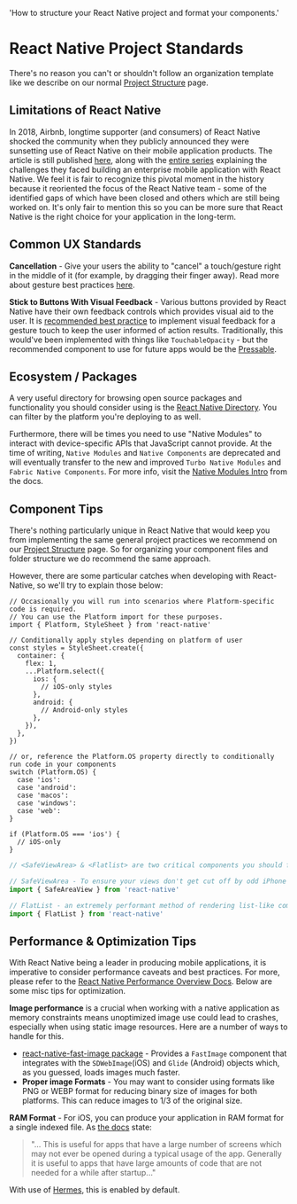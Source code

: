   'How to structure your React Native project and format your components.'

# React Native Project Standards

There's no reason you can't or shouldn't follow an organization template like we describe on our normal [Project Structure](/project-structure) page.

## Limitations of React Native

In 2018, Airbnb, longtime supporter (and consumers) of React Native shocked the community when they publicly announced they were sunsetting use of React Native on their mobile application products. The article is still published [here](https://medium.com/airbnb-engineering/sunsetting-react-native-1868ba28e30a), along with the [entire series](https://medium.com/airbnb-engineering/react-native-at-airbnb-f95aa460be1c) explaining the challenges they faced building an enterprise mobile application with React Native. We feel it is fair to recognize this pivotal moment in the history because it reoriented the focus of the React Native team - some of the identified gaps of which have been closed and others which are still being worked on. It's only fair to mention this so you can be more sure that React Native is the right choice for your application in the long-term.


## Common UX Standards

**Cancellation** - Give your users the ability to "cancel" a touch/gesture right in the middle of it (for example, by dragging their finger away). Read more about gesture best practices [here](https://reactnative.dev/docs/gesture-responder-system).

**Stick to Buttons With Visual Feedback** - Various buttons provided by React Native have their own feedback controls which provides visual aid to the user. It is [recommended best practice](https://reactnative.dev/docs/gesture-responder-system) to implement visual feedback for a gesture touch to keep the user informed of action results. Traditionally, this would've been implemented with things like `TouchableOpacity` - but the recommended component to use for future apps would be the [Pressable](https://reactnative.dev/docs/pressable).

## Ecosystem / Packages

A very useful directory for browsing open source packages and functionality you should consider using is the [React Native Directory](https://reactnative.directory/). You can filter by the platform you're deploying to as well.

Furthermore, there will be times you need to use "Native Modules" to interact with device-specific APIs that JavaScript cannot provide. At the time of writing, `Native Modules` and `Native Components` are deprecated and will eventually transfer to the new and improved `Turbo Native Modules` and `Fabric Native Components`. For more info, visit the [Native Modules Intro](https://reactnative.dev/docs/native-modules-intro) from the docs.

## Component Tips

There's nothing particularly unique in React Native that would keep you from implementing the same general project practices we recommend on our [Project Structure](/project-structure#component-format) page. So for organizing your component files and folder structure we do recommend the same approach.

However, there are some particular catches when developing with React-Native, so we'll try to explain those below:

```tsx
// Occasionally you will run into scenarios where Platform-specific code is required.
// You can use the Platform import for these purposes.
import { Platform, StyleSheet } from 'react-native'

// Conditionally apply styles depending on platform of user
const styles = StyleSheet.create({
  container: {
    flex: 1,
    ...Platform.select({
      ios: {
        // iOS-only styles
      },
      android: {
        // Android-only styles
      },
    }),
  },
})

// or, reference the Platform.OS property directly to conditionally run code in your components
switch (Platform.OS) {
  case 'ios':
  case 'android':
  case 'macos':
  case 'windows':
  case 'web':
}

if (Platform.OS === 'ios') {
  // iOS-only
}
```

```jsx
// <SafeViewArea> & <Flatlist> are two critical components you should frequently use

// SafeViewArea - To ensure your views don't get cut off by odd iPhone screen shapes (wrap your View layer in this)
import { SafeAreaView } from 'react-native'

// FlatList - an extremely performant method of rendering list-like components. Uses virtualization under the hood.
import { FlatList } from 'react-native'
```

## Performance & Optimization Tips

With React Native being a leader in producing mobile applications, it is imperative to consider performance caveats and best practices. For more, please refer to the [React Native Performance Overview Docs](https://reactnative.dev/docs/performance). Below are some misc tips for optimization.

**Image performance** is a crucial when working with a native application as memory constraints means unoptimized image use could lead to crashes, especially when using static image resources. Here are a number of ways to handle for this.

- [react-native-fast-image package](https://www.npmjs.com/package/react-native-fast-image?activeTab=readme) - Provides a `FastImage` component that integrates with the `SDWebImage`(iOS) and `Glide` (Android) objects which, as you guessed, loads images much faster.
- **Proper image Formats** - You may want to consider using formats like PNG or WEBP format for reducing binary size of images for both platforms. This can reduce images to 1/3 of the original size.

**RAM Format** - For iOS, you can produce your application in RAM format for a single indexed file. As [the docs](https://reactnative.dev/docs/ram-bundles-inline-requires) state:

> "... This is useful for apps that have a large number of screens which may not ever be opened during a typical usage of the app. Generally it is useful to apps that have large amounts of code that are not needed for a while after startup..."

With use of [Hermes](https://hermesengine.dev/), this is enabled by default.
